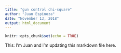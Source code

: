 ```yaml
---
title: "gun control chi-square"
author: "Juan Espinoza"
date: "November 13, 2018"
output: html_document
---
```


```r
knitr::opts_chunk$set(echo = TRUE)
```

This: I'm Juan and I'm updating this markdown file here.